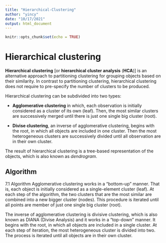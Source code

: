 ```yaml
---
title: "Hierarchical-Clustering"
author: "yincy"
date: "10/17/2021"
output: html_document
---
```


```r
knitr::opts_chunk$set(echo = TRUE)
```

# Hierarchical clustering

**Hierarchical clustering** [or **hierarchical cluster analysis** (**HCA**)] is an alternative approach to partitioning clustering for grouping objects based on their similarity. In contrast to partitioning clustering, hierarchical clustering does not require to pre-specify the number of clusters to be produced.  

Hierarchical clustering can be subdivided into two types:  

- **Agglomerative clustering** in which, each observation is initially considered as a cluster of its own (leaf). Then, the most similar clusters are successively merged until there is just one single big cluster (root).  

- **Divise clustering**, an inverse of agglomerative clustering, begins with the root, in which all objects are included in one cluster. Then the most heterogeneous clusters are successively divided until all observation are in their own cluster.  

The result of hierarchical clustering is a tree-based representation of the objects, which is also known as *dendrogram*.  

## Algorithm
7.1 Algorithm
Agglomerative clustering works in a “bottom-up” manner. That is, each object is initially considered as a single-element cluster (leaf). At each step of the algorithm, the two clusters that are the most similar are combined into a new bigger cluster
(nodes). This procedure is iterated until all points are member of just one single big cluster (root).  

The inverse of agglomerative clustering is divisive clustering, which is also known as DIANA (Divise Analysis) and it works in a “top-down” manner. It begins with the root, in which all objects are included in a single cluster. At each step of iteration, the most heterogeneous cluster is divided into two. The process is iterated until all objects are in their own cluster.  
